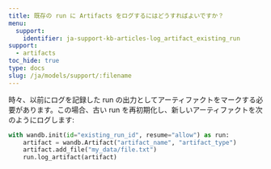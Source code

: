 ```yaml
---
title: 既存の run に Artifacts をログするにはどうすればよいですか？
menu:
  support:
    identifier: ja-support-kb-articles-log_artifact_existing_run
support:
  - artifacts
toc_hide: true
type: docs
slug: /ja/models/support/:filename
---
```

時々、以前にログを記録した run の出力としてアーティファクトをマークする必要があります。この場合、古い run を再初期化し、新しいアーティファクトを次のようにログします:

```python
with wandb.init(id="existing_run_id", resume="allow") as run:
    artifact = wandb.Artifact("artifact_name", "artifact_type")
    artifact.add_file("my_data/file.txt")
    run.log_artifact(artifact)
```